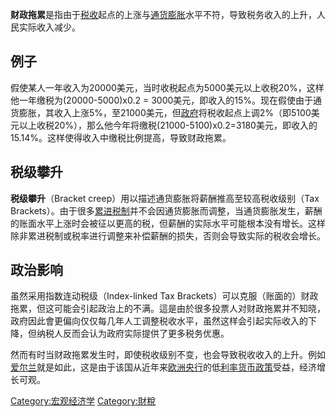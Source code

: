 {{NoteTA
|1=zh:水準; zh-tw:水準; zh-cn:水平; zh-hk:水平
}}
'''财政拖累'''是指由于[[税收|税收]]起点的上涨与[[通货膨胀|通货膨胀]]水平不符，导致税务收入的上升，人民实际收入减少。

==例子==
假使某人一年收入为20000美元，当时收税起点为5000美元以上收税20%，这样他一年缴税为(20000-5000)x0.2 = 3000美元，即收入的15%。现在假使由于通货膨胀，其收入上涨5%，至21000美元，但[[政府|政府]]将税收起点上调2%（即5100美元以上收税20%），那么他今年将缴税(21000-5100)x0.2=3180美元，即收入的15.14%。这样使得收入中缴税比例提高，导致财政拖累。

==税级攀升==
'''税级攀升'''（Bracket creep）用以描述通货膨胀将薪酬推高至较高税收级别（Tax Brackets）。由于很多[[累进税制|累进税制]]并不会因通货膨胀而调整，当通货膨胀发生，薪酬的账面水平上涨时会被征以更高的税，但薪酬的实际水平可能根本没有增长。这样除非累进税制或税率进行调整来补偿薪酬的损失，否则会导致实际的税收会增长。

==政治影响==
虽然采用指数连动税级（Index-linked Tax Brackets）可以克服（账面的）财政拖累，但这可能会引起政治上的不满。這是由於很多投票人对财政拖累并不知晓，政府因此會更偏向仅仅每几年人工调整税收水平，虽然这样会引起实际收入的下降，但纳税人反而会认为政府实际提供了更多税务优惠。

然而有时当财政拖累发生时，即使税收级别不变，也会导致税收收入的上升。例如[[爱尔兰|爱尔兰]]就是如此，这是由于该国从近年来[[欧洲央行|欧洲央行]]的低[[利率|利率]][[货币政策|货币政策]]受益，经济增长可观。

[[Category:宏观经济学|Category:宏观经济学]]
[[Category:財稅|Category:財稅]]